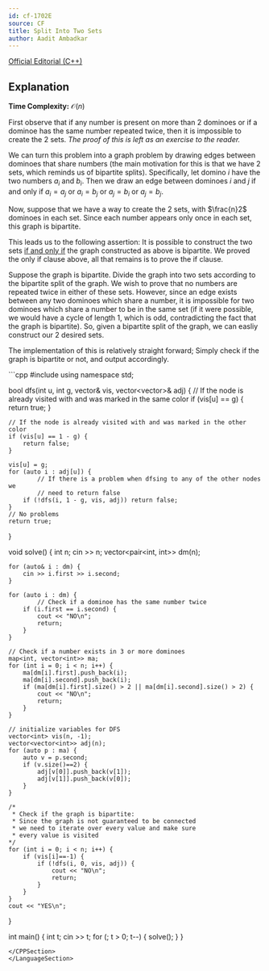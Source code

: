 ```yaml
---
id: cf-1702E
source: CF
title: Split Into Two Sets
author: Aadit Ambadkar
---
```


[Official Editorial (C++)](https://codeforces.com/blog/entry/104763)

## Explanation

**Time Complexity:** $\mathcal{O}(n)$

First observe that if any number is present on more than 2 dominoes or if a dominoe has the same number repeated twice, then 
it is impossible to create the 2 sets. _The proof of this is left as an exercise to the reader._

We can turn this problem into
a graph problem by drawing edges between dominoes that share numbers (the main motivation for this is that we have 2 sets, which reminds us of bipartite splits). Specifically, let domino $i$ have the two numbers 
$a_i$ and $b_i$. Then we draw an edge between dominoes $i$ and $j$ if and only if $a_i = a_j$ or $a_i = b_j$ or $a_j = b_i$
or $a_j = b_j$.

Now, suppose that we have a way to create the 2 sets, with $\frac{n}2$ dominoes in each set.
Since each number appears only once in each set, this graph is bipartite.

This leads us to the following assertion: It is possible to construct the two sets
[if and only if](https://artofproblemsolving.com/wiki/index.php/Iff) the graph constructed as above is bipartite. We proved
the only if clause above, all that remains is to prove the if clause.

Suppose the graph is bipartite. Divide the graph into two sets according to the bipartite split of the graph. We wish to prove
that no numbers are repeated twice in either of these sets. However, since an edge exists between any two dominoes which share
a number, it is impossible for two dominoes which share a number to be in the same set (if it were possible, we would have a
cycle of length 1, which is odd, contradicting the fact that the graph is bipartite). So, given a bipartite split of the graph,
we can easliy construct our 2 desired sets.

The implementation of this is relatively straight forward; Simply check if the graph is bipartite or not, and output accordingly.

<LanguageSection>
<CPPSection>
```cpp
#include <bits/stdc++.h>
using namespace std;

bool dfs(int u, int g, vector<int>& vis, vector<vector<int>>& adj) {
	// If the node is already visited with and was marked in the same color
	if (vis[u] == g) {
		return true;
	}
    
	// If the node is already visited with and was marked in the other color
	if (vis[u] == 1 - g) {
		return false;
	}
    
	vis[u] = g; 
	for (auto i : adj[u]) {
        	// If there is a problem when dfsing to any of the other nodes we 
        	// need to return false
		if (!dfs(i, 1 - g, vis, adj)) return false; 
	}
	// No problems
	return true;
}

void solve() {
	int n; 
	cin >> n;
	vector<pair<int, int>> dm(n);
    
	for (auto& i : dm) {
		cin >> i.first >> i.second;
	}
		
	for (auto i : dm) {
        	// Check if a dominoe has the same number twice
		if (i.first == i.second) {
			cout << "NO\n";
			return;
		}
	}

	// Check if a number exists in 3 or more dominoes
	map<int, vector<int>> ma;
	for (int i = 0; i < n; i++) {
		ma[dm[i].first].push_back(i);
		ma[dm[i].second].push_back(i);
		if (ma[dm[i].first].size() > 2 || ma[dm[i].second].size() > 2) {
			cout << "NO\n";
			return;
		}
	}

	// initialize variables for DFS
	vector<int> vis(n, -1);
	vector<vector<int>> adj(n);
	for (auto p : ma) {
		auto v = p.second;
		if (v.size()==2) {
			adj[v[0]].push_back(v[1]);
			adj[v[1]].push_back(v[0]);
		}
	}
	
	/*
	 * Check if the graph is bipartite:
	 * Since the graph is not guaranteed to be connected
	 * we need to iterate over every value and make sure
	 * every value is visited
	*/
	for (int i = 0; i < n; i++) {
		if (vis[i]==-1) {
			if (!dfs(i, 0, vis, adj)) {
				cout << "NO\n";
				return;
			}
		}
	}
	cout << "YES\n";
}

int main() {
	int t; 
	cin >> t; 
	for (; t > 0; t--) {
		solve();
	}
}
```
</CPPSection>
</LanguageSection>
